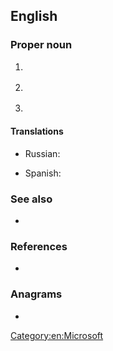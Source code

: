 {{also|STs|Sts|sts|sts.}}
==English==

===Proper noun===
{{en-proper noun}}

# {{lb|en|computing}} {{initialism of|en|{{l|en|SharePoint}} {{l|en|team|Team}} {{l|en|service|Services}}|nodot=1}} {{gloss|the first name given to {{w|Microsoft SharePoint Foundation}}.}}
# {{lb|en|computing}} {{initialism of|en|{{l|en|spring|Spring}} {{l|en|tool|Tool}} {{l|en|suite|Suite}}|nodot=1}} {{gloss|the first name given to {{w|Microsoft SharePoint Foundation}}.}}
# {{lb|en|space}} {{initialism of|en|{{l|en|space|Space}} {{l|en|transportation|Transportation}} {{l|en|system|System}}|nodot=1}} {{gloss|a [[space shuttle]] program run by [[NASA]].}}

====Translations====
{{trans-top|SharePoint Team Services}}
{{trans-mid}}
{{trans-bottom}}

{{trans-top|Space Transportation System}}
* Russian: {{t|ru|МТКК}}
{{trans-mid}}
* Spanish: {{t|es|transbordador espacial|m}}
{{trans-bottom}}

===See also===
* {{l|en|Space Shuttle}}

===References===
* {{pedia}}

===Anagrams===
* {{anagrams|en|a=sst|SST|TSS}}

[[Category:en:Microsoft]]